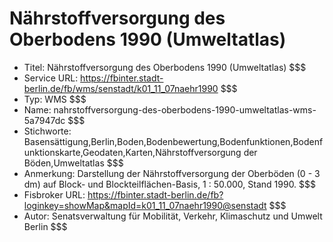 # Nährstoffversorgung des Oberbodens 1990 (Umweltatlas)
- Titel: Nährstoffversorgung des Oberbodens 1990 (Umweltatlas) $$$
- Service URL: https://fbinter.stadt-berlin.de/fb/wms/senstadt/k01_11_07naehr1990 $$$
- Typ: WMS $$$
- Name: nahrstoffversorgung-des-oberbodens-1990-umweltatlas-wms-5a7947dc $$$
- Stichworte: Basensättigung,Berlin,Boden,Bodenbewertung,Bodenfunktionen,Bodenfunktionskarte,Geodaten,Karten,Nährstoffversorgung der Böden,Umweltatlas $$$
- Anmerkung: Darstellung der Nährstoffversorgung der Oberböden (0 - 3 dm) auf Block- und Blockteilflächen-Basis, 1 : 50.000, Stand 1990. $$$
- Fisbroker URL: https://fbinter.stadt-berlin.de/fb?loginkey=showMap&mapId=k01_11_07naehr1990@senstadt $$$
- Autor: Senatsverwaltung für Mobilität, Verkehr, Klimaschutz und Umwelt Berlin $$$
